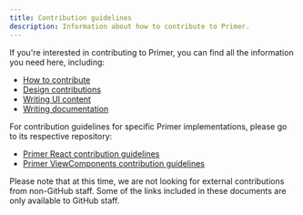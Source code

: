 ```yaml
---
title: Contribution guidelines
description: Information about how to contribute to Primer.
---
```



If you're interested in contributing to Primer, you can find all the information you need here, including:

- [How to contribute](/guides/contribute/how-to-contribute)
- [Design contributions](/guides/contribute/design)
- [Writing UI content](/guides/contribute/content)
- [Writing documentation](/guides/contribute/documentation)

For contribution guidelines for specific Primer implementations, please go to its respective repository:

- [Primer React contribution guidelines](https://github.com/primer/react/blob/main/contributor-docs/CONTRIBUTING.md)
- [Primer ViewComponents contribution guidelines](https://primer.style/view-components/contributing)

<Note>
  Please note that at this time, we are not looking for external contributions from non-GitHub staff. Some of the links
  included in these documents are only available to GitHub staff.
</Note>
